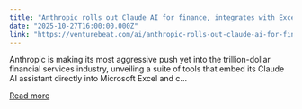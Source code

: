 ```yaml
---
title: "Anthropic rolls out Claude AI for finance, integrates with Excel to rival Microsoft Copilot"
date: "2025-10-27T16:00:00.000Z"
link: "https://venturebeat.com/ai/anthropic-rolls-out-claude-ai-for-finance-integrates-with-excel-to-rival"
---
```


Anthropic is making its most aggressive push yet into the trillion-dollar financial services industry, unveiling a suite of tools that embed its Claude AI assistant directly into Microsoft Excel and c...

[Read more](https://venturebeat.com/ai/anthropic-rolls-out-claude-ai-for-finance-integrates-with-excel-to-rival)
